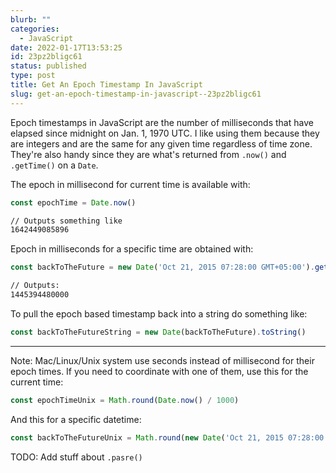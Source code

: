 ```yaml
---
blurb: ""
categories:
  - JavaScript
date: 2022-01-17T13:53:25
id: 23pz2bligc61
status: published
type: post
title: Get An Epoch Timestamp In JavaScript
slug: get-an-epoch-timestamp-in-javascript--23pz2bligc61
---
```


Epoch timestamps in JavaScript are the number of milliseconds that have elapsed since midnight on Jan. 1, 1970 UTC. I like using them because they are integers and are the same for any given time regardless of time zone. They're also handy since they are what's returned from `.now()` and `.getTime()` on a `Date`.

The epoch in millisecond for current time is available with:

```javascript
const epochTime = Date.now()
```

``` bash
// Outputs something like
1642449085896
```

Epoch in milliseconds for a specific time are obtained with:

```javascript
const backToTheFuture = new Date('Oct 21, 2015 07:28:00 GMT+05:00').getTime()
```

```bash
// Outputs:
1445394480000
```

To pull the epoch based timestamp back into a string do something like:

```javascript
const backToTheFutureString = new Date(backToTheFuture).toString()
```

---


Note: Mac/Linux/Unix system use seconds instead of millisecond for their epoch times. If you need to coordinate with one of them, use this for the current time:

```javascript
const epochTimeUnix = Math.round(Date.now() / 1000)
```

And this for a specific datetime:

```javascript
const backToTheFutureUnix = Math.round(new Date('Oct 21, 2015 07:28:00 GMT+05:00').getTime() / 1000)
```

TODO: Add stuff about `.pasre()`


